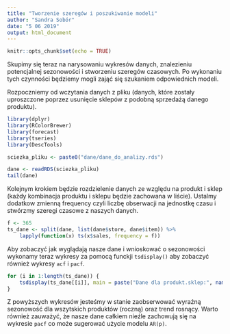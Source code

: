 ```yaml
---
title: "Tworzenie szeregów i poszukiwanie modeli"
author: "Sandra Sobór"
date: "5 06 2019"
output: html_document
---
```


```r
knitr::opts_chunk$set(echo = TRUE)
```

Skupimy się teraz na narysowaniu wykresów danych, znalezieniu potencjalnej 
sezonowości i stworzeniu szeregów czasowych. Po wykonaniu tych czynności
będziemy mogli zająć się szukaniem odpowiednich modeli.

Rozpoczniemy od wczytania danych z pliku (danych, które zostały uproszczone
poprzez usunięcie sklepów z podobną sprzedażą danego produktu).

```r
library(dplyr)
library(RColorBrewer)
library(forecast)
library(tseries)
library(DescTools)

sciezka_pliku <- paste0("dane/dane_do_analizy.rds")

dane <- readRDS(sciezka_pliku)
tail(dane)
```

Kolejnym krokiem będzie rozdzielenie danych ze względu na produkt i sklep 
(każdy kombinacja produktu i sklepu będzie zachowana w liście). Ustalmy dodatkow
zmienną frequency czyli liczbę obserwacji na jednostkę czasu i stwórzmy szeregi 
czasowe z naszych danych.

```r
f <- 365
ts_dane <- split(dane, list(dane$store, dane$item)) %>%
    lapply(function(x) ts(x$sales, frequency = f))

```

Aby zobaczyć jak wyglądają nasze dane i wnioskować o sezonowości wykonamy teraz 
wykresy za pomocą funckji `tsdisplay()` aby zobaczyć również wykresy `acf` i 
`pacf`.

```r
for (i in 1:length(ts_dane)) {
    tsdisplay(ts_dane[[i]], main = paste("Dane dla produkt.sklep:", names(ts_dane[i])))    
}

```

Z powyższych wykresów jesteśmy w stanie zaobserwować wyraźną sezonowość
dla wszytskich produktów (roczną) oraz trend rosnący. Warto również 
zauważyć, że nasze dane całkiem nieźle zachowują się na wykresie `pacf`
co może sugerować użycie modelu `AR(p)`.
